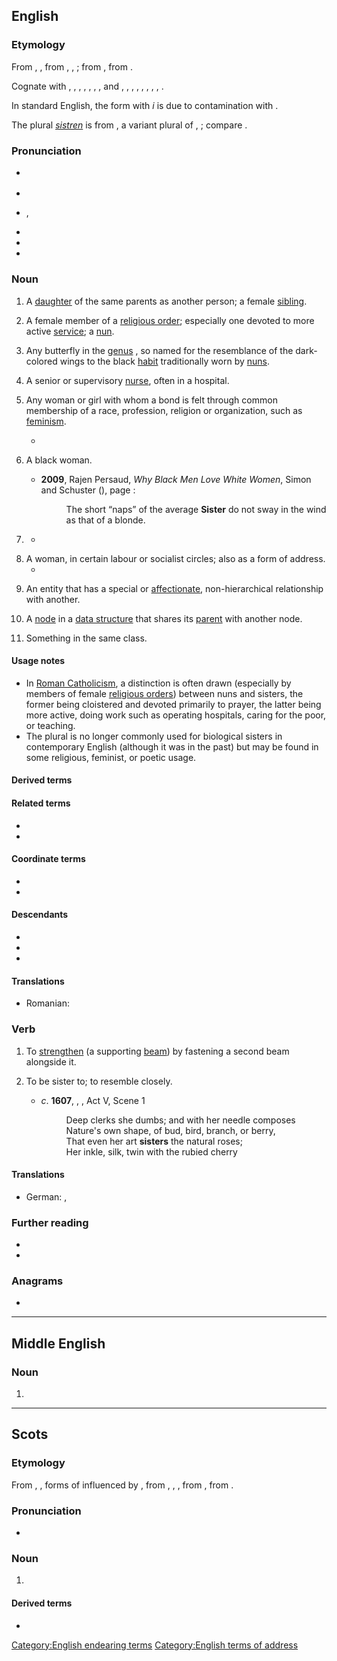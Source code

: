{{also|Sister}}
==English==

===Etymology===
From {{inh|en|enm|sister}}, {{m|enm|suster}}, from {{inh|en|ang|swustor}}, {{m|ang|sweoster}}, {{m|ang|sweostor||sister, nun}}; from {{inh|en|gem-pro|*swestēr||sister}}, from {{inh|en|ine-pro|*swésōr||sister}}. 

Cognate with {{cog|sco|sister}}, {{m|sco|syster||sister}}, {{cog|fy|sus}}, {{m|fy|suster||sister}}, {{cog|nl|zuster||sister}}, {{cog|de|Schwester||sister}}, {{cog|nb|søster||sister}}, {{cog|nn|-}} and {{cog|sv|syster||sister}}, {{cog|is|systir||sister}}, {{cog|got|𐍃𐍅𐌹𐍃𐍄𐌰𐍂||sister}}, {{cog|la|soror||sister}}, {{cog|ru|сестра́||sister}}, {{cog|lt|sesuo||sister}}, {{cog|sq|vajzë||girl, maiden}}, {{cog|sa|स्वसृ||sister|tr=svásṛ}}, {{cog|fa|خواهر||sister|tr=xâhar}}.

In standard English, the form with ''i'' is due to contamination with {{cog|non|systir||sister}}.

<!--Moved from [[sistren]].-->The plural ''[[sistren]]'' is from {{inh|en|enm|sistren}}, a variant plural of {{m|enm|sister}}, {{m|enm|suster|t=sister}}; compare {{m|en|brethren}}.

===Pronunciation===
* {{a|RP}} {{IPA|en|/ˈsɪs.tə/}}
* {{audio|en|En-uk-sister.ogg|Audio (UK)}}
* {{a|GA}} {{enPR|sĭs'tər}}, {{IPA|en|/ˈsɪs.tɚ/}}
* {{audio|en|en-us-sister.ogg|Audio (US)}}
* {{rhymes|en|ɪstə(r)}}
* {{hyphenation|en|sis|ter}}

===Noun===
{{en-noun|s|sistren|pl2qual=archaic in most senses}}

# A [[daughter]] of the same parents as another person; a female [[sibling]].
#: {{syn|en|sis|q1=slang}}
#: {{ant|en|brother}}
#: {{hyper|en|sibling}}
#: {{ux|en|My '''sister''' is always driving me crazy.}}
# A female member of a [[religious order]]; especially one devoted to more active [[service]]; {{lb|en|informally}} a [[nun]].
#: {{syn|en|nun|sistren}}
#: {{cot|en|brother|friar|frater}}
#: {{ux|en|Michelle left behind her bank job and became a '''sister''' at the local convent.}}
# Any butterfly in the [[genus]] {{taxlink|Adelpha|genus}}, so named for the resemblance of the dark-colored wings to the black [[habit]] traditionally worn by [[nun]]s.
# {{lb|en|British}} A senior or supervisory [[nurse]], often in a hospital.
#: {{syn|en|charge nurse}}
# Any woman or girl with whom a bond is felt through common membership of a race, profession, religion or organization, such as [[feminism]].
#: {{ux|en|Connie was very close to her friend Judy and considered her to be her '''sister'''.}}
#* {{quote-song|en|year=1985|artist={{w|Eurythmics}} and {{w|Aretha Franklin}}|album=Who’s Zoomin' Who?|title=Sisters Are Doin’ It for Themselves|passage='''Sisters''' are doing it for themselves / Standing on their own two feet}}
# {{lb|en|slang|sometimes|capitalized}} A black woman.
#* '''2009''', Rajen Persaud, ''Why Black Men Love White Women'', Simon and Schuster ({{ISBN|9781416595427}}), page {{gbooks|vxpSZbw6IwkC|171}}:
#*: The short “naps” of the average '''Sister''' do not sway in the wind as that of a blonde.
# {{lb|en|informal}} {{n-g|A form of address to a woman.}}
#: {{syn|en|darling|dear|love|lady|q4=US|miss|pet|q6=northern UK}}
#* {{quote-book|1=en|year=1932|year_published=1965|author=Delos W. Lovelace|authorlink=Delos W. Lovelace|title=[[w:King Kong (1933 film)|King Kong]]|page=13|passage="Listen, '''sister'''. I've got a job for you."}}
#: {{ux|en|What’s up, '''sister'''?}}
# A woman, in certain labour or socialist circles; also as a form of address.
#* {{ux|en|Thank you, '''sister'''. I would like to thank the '''sister''' who just spoke.}}
# {{lb|en|attributively}} An entity that has a special or [[affectionate]], non-hierarchical relationship with another.
#: {{syn|en|affiliate|affiliated}}
#: {{ux|en|'''sister''' publication}}
#: {{ux|en|'''sister''' city}}
#: {{ux|en|'''sister''' projects}}
# {{lb|en|comptheory}} A [[node]] in a [[data structure]] that shares its [[parent]] with another node.
# {{lb|en|usually|attributively}} Something in the same class.
#: {{ux|en|'''sister''' ships}}
#: {{ux|en|'''sister''' facility}}

====Usage notes====
* In [[Roman Catholicism]], a distinction is often drawn (especially by members of female [[religious order]]s) between nuns and sisters, the former being cloistered and devoted primarily to prayer, the latter being more active, doing work such as operating hospitals, caring for the poor, or teaching.
* The plural {{m|en|sistren}} is no longer commonly used for biological sisters in contemporary English (although it was in the past) but may be found in some religious, feminist, or poetic usage.

====Derived terms====
{{col3|en
|big sister
|half-sister
|kid sister
|little sister
|Seven Sisters
|sis
|sissy
|sister city
|sister from another mister
|sisterhood
|sister-in-law
|sisterly
|sister ship
|stepsister
|weak sister
}}

====Related terms====
* {{l|en|sororal}}
* {{l|en|sistren}}

====Coordinate terms====
* {{l|en|brother}}
* {{l|en|brethren}}

====Descendants====
* {{desc|bor=1|afb|سِسْتَر|tr=sistər|t=female nurse}}
* {{desc|bor=1|ja|シスター|tr=shisutā}}
* {{desc|bor=1|ko|시스터}}

====Translations====
{{trans-top|woman or girl having the same parents}}
{{multitrans|data=
* Abkhaz: {{tt|ab|аеҳәшьа|sc=Cyrl}}
* Adyghe: {{tt|ady|шыпхъу}}
* Afrikaans: {{tt+|af|suster}}
* Ainu: {{qualifier|elder}} {{tt|ain|サポ|tr=sapo}}
* Akkadian: {{tt|akk|𒊩𒌆|tr=aḫātu|sc=Xsux}}
* Albanian: {{tt+|sq|motër|f}}
* Amharic: {{tt+|am|እህት|sc=Ethi}}, {{tt|am|እኅት|sc=Ethi}}
* Arabic: {{tt+|ar|أُخْت|f}}, {{tt|ar|شَقِيقَة|f}}
*: Egyptian Arabic: {{tt|arz|أخت|f|tr=ʾoḵt|sc=Arab}}
*: Gulf Arabic: {{tt|afb|اِخْت|f|tr=iḵt}}
*: Hijazi Arabic: {{tt|acw|أخت|f|tr=ʾuḵt|sc=Arab}}
* Aramaic:
*: Classical Syriac: {{tt|syc|ܚܬܐ|f|tr=ḥāṯā}}
* Archi: {{tt|aqc|дошдур|tr=došdur|sc=Cyrl}}
* Armenian: {{tt+|hy|քույր}}
*: Old Armenian: {{tt|xcl|քոյր}}
* Aromanian: {{tt|rup|sorã}}
* Ashkun: {{tt|ask|sos}}
* Assamese: {{tt|as|বা}} {{q|elder}}, {{tt|as|বাই}} {{q|elder}}, {{tt|as|বাইদেউ}} {{q|elder, polite}}, {{tt|as|ভনী}} {{q|younger}}, {{tt|as|ভণ্টী}} {{q|younger, polite}}, {{tt|as|বাই-ভনী}}
* Asturian: {{tt+|ast|hermana|f}}
* Avestan: {{tt|ae|𐬓𐬀𐬢𐬵𐬀𐬭}}
* Aymara: {{tt+|ay|kullaka}}
* Azerbaijani: {{tt+|az|bacı}}
* Baluchi: {{tt|bal|گہار|tr=guhár}}, {{tt|bal|گوہار|tr=gohár}}, {{tt|bal|وارک|tr=wárk}}
* Bashkir: {{tt|ba|апай|sc=Cyrl}}, {{tt|ba|һеңле|sc=Cyrl}}, {{tt|ba|ҡәрендәш|sc=Cyrl}}
* Basque: {{tt+|eu|arreba}} {{qualifier|of a male}}, {{tt+|eu|ahizpa}} {{qualifier|of a female}}
* Belarusian: {{tt|be|сястра́|f}}
* Bengali: {{tt|bn|বোন|sc=Beng}}, {{tt|bn|ভগিনী|sc=Beng}}
* Breton: {{tt+|br|c'hoar|f}}
* Bulgarian: {{tt+|bg|сестра́|f}}
* Burmese: {{tt+|my|အမ|sc=Mymr}} {{gloss|elder}}; {{tt+|my|ညီမ|sc=Mymr}} {{gloss|younger}}
* Buryat: {{tt|bua|эгэшэ}}, {{tt|bua|дүү басаган}}
* Catalan: {{tt+|ca|germana|f}}
* Chechen: {{tt|ce|йиша}}
* Cherokee: {{q|opposite sex of speaker}} {{t|chr|ᎤᏙ}}, {{q|same sex of speaker}} {{tt|chr|ᎤᎸᎢ|sc=Cher}}
* Chichewa: {{t-needed|ny}}
* Chinese:
*: Cantonese: {{tt|yue|姐姐|tr=ze2-4 ze2-1}} {{qualifier|elder}}, {{tt|yue|家姐|tr=gaa1 ze2-1}} {{qualifier|elder}}, {{tt|yue|妹妹|tr=mui6-4 mui6-2}} {{qualifier|younger}}, {{tt|yue|姊妹|tr=zi2 mui6}} {{qualifier|sisters}}
*: Mandarin: {{tt+|cmn|姐姐|tr=jiějie}} {{qualifier|elder}}, {{tt+|cmn|妹妹|tr=mèimei}} {{qualifier|younger}}, {{tt+|cmn|姐妹|tr=jiěmèi}} {{qualifier|female siblings}}, {{tt+|cmn|嬃}}, {{tt+|cmn|媭|tr=xū}} {{qualifier|elder, used in ancient [[w:Chu (state)|Chu]]}}, {{tt+|cmn|姊妹|tr=zǐmèi}} {{qualifier|sisters}}
*: Min Nan: {{qualifier|elder}} {{tt|nan|大姊|tr=tōa-chí}}, {{qualifier|younger sister}} {{tt+|nan|小妹|tr=sió-mōe}}, {{qualifier|sisters}} {{tt+|nan|姊妹|tr=chí-mōe}}, {{tt+|nan|阿姊|tr=a-chí}} {{qualifier|elder}}
*: Teochew: {{tt+|nan|姊妹|tr=zê2 muê7}}
* Chinook Jargon: {{tt|chn|ats}}, {{tt|chn|kahpo}}
* Chukchi: {{tt|ckt|чакыгэт|tr=čakygėt}}
* Chuvash: {{tt|cv|йӑмӑк|sc=Cyrl}} {{qualifier|elder}}, {{tt|cv|аппа|sc=Cyrl}} {{qualifier|younger}}
* Comanche: {{tt|com|patsi}}, {{tt|com|nami}}
* Coptic: {{tt|cop|ⲥⲱⲛⲉ}}
* Cornish: {{tt|kw|hwoer}}
* Crimean Tatar: {{tt|crh|apte}}, {{tt|crh|tata}}, {{tt|crh|abla}}
* Czech: {{tt+|cs|sestra|f}}
* Dalmatian: {{tt|dlm|saur|f}}, {{tt|dlm|seraur|f}}
* Danish: {{tt+|da|søster|c}}
* Dhivehi: {{tt|dv|ދައްތަ|sc=Thaa}}, {{tt|dv|ކޮއްކޮ|sc=Thaa}}
* Dutch: {{tt+|nl|zus|f}}, {{tt+|nl|zuster|f}}
* Eastern Cham: {{t-needed|cjm}}
* Eastern Mari: {{tt|chm|ака}}, {{tt|chm|шӱжар}}
* Egyptian: {{t-egy|snt|f|h=sn-n:t-B1}}
* Elfdalian: {{tt|ovd|syster|f}}
* Erzya: {{tt|myv|патя}}, {{tt|myv|сазор}}
* Esperanto: {{tt+|eo|fratino}}
* Estonian: {{tt+|et|õde}}, {{tt+|et|sõsar}}
* Evenki: {{tt|evn|экин}}
* Ewe: {{tt|ee|nɔvinyɔnu}}, {{tt|ee|daa}} {{qualifier|elder}}, {{tt|ee|tsɛ}} {{qualifier|younger}}
* Faroese: {{tt+|fo|systir|f}}
* Finnish: {{tt+|fi|sisko}}, {{tt+|fi|sisar}}
* French: {{tt+|fr|sœur|f}}
* Friulian: {{tt|fur|sûr|f}}
* Galician: {{tt|gl|irmá|f}}
* Georgian: {{tt+|ka|და}}
* German: {{tt+|de|Schwester|f}}
*: Alemannic German: {{tt|gsw|Schwöschter|f}}
* Gothic: {{tt|got|𐍃𐍅𐌹𐍃𐍄𐌰𐍂|f}}
* Greek: {{tt+|el|αδελφή|f}}, {{tt+|el|αδερφή|f}}
*: Ancient: {{tt|grc|ἀδελφή|f}}, {{q|Poetic}} {{tt|grc|κάσις|f}}
* Greenlandic: {{tt|kl|nuka}}, {{tt|kl|angaju}}, {{tt|kl|aleqa}}, {{tt|kl|naja}}
* Guaraní: {{tt|gn|eindy}} {{qualifier|of a male}}; {{tt|gn|ykéra}}, {{tt|gn|yke}} {{qualifier|elder sister of a female}}; {{tt|gn|kypy'y}} {{qualifier|younger sister of a female}}
* Gujarati: {{tt|gu|બેન}}
* Hausa: {{tt|ha|ya}}
* Hawaiian: {{tt|haw|kaikuaʻana}} {{qualifier|older sibling of same sex}}, {{tt|haw|kaikaina}} {{qualifier|younger sibling of same sex}}, {{tt|haw|kaikuahine}} {{qualifier|sister of a male}}
* Hebrew: {{tt+|he|אָחוֹת|f|tr=akhót}}
* Hindi: {{tt+|hi|बहन|f}}, {{tt+|hi|बहिन|f}}
* Hungarian: {{tt+|hu|nővér}} {{qualifier|elder}}, {{tt+|hu|húg}} {{qualifier|younger}}
* Icelandic: {{tt+|is|systir|m}}
* Ido: {{tt+|io|fratino}}
* Indonesian: {{tt+|id|saudari|f}}, {{tt|id|kakak perempuan|f}} {{qualifier|elder}}, {{tt|id|adik perempuan|f}} {{qualifier|younger}}
*: Javanese: {{tt|jv|mbak|f}} {{qualifier|elder}}, {{tt|jv|nduk|f}} {{qualifier|younger}}
*: Sundanese: {{tt|su|tétéh}} {{qualifier|elder}}, {{tt|su|raka|f}} {{qualifier|elder}}, {{tt|su|rayi}} {{qualifier|younger}}, {{tt|su|dédé|f}} {{qualifier|younger}}
* Ingrian: {{tt|izh|siar}}
* Ingush: {{tt|inh|йиша}}
* Interlingua: {{tt+|ia|soror}}
* Inupiaq: {{tt|ik|aakauraġa}}
* Iranun: {{t-needed|ill}}
* Irish: {{tt|ga|deirfiúr|f}}
*: Old Irish: {{tt|sga|siur|f}}
* Italian: {{tt+|it|sorella|f}}
* Japanese: {{tt+|ja|姉妹|tr=しまい, shimai}} {{qualifier|female siblings}}; {{tt+|ja|あね|alt=姉|tr=あね, ane}}, {{tt+|ja|お姉さん|tr=おねえさん, onēsan}} {{qualifier|elder}}; {{tt+|ja|いもうと|tr=いもうと, imōto|alt=妹}} {{qualifier|younger}}, {{tt|ja|シスター|tr=shisutā}} {{qualifier|colloquial, ironic or humorous}}
* Judeo-Arabic: {{tt|jrb|אכׄת|f|tr=ʾuxt|alt=אכׄת}}
* Kabuverdianu: {{t|kea|armun}}, {{t|kea|irmon}}
* Kalmyk: {{tt|xal|эгч}}
* Kamkata-viri: {{tt|bsh|sus}}
* Kannada: {{tt+|kn|ಅಕ್ಕ|sc=Knda}} {{qualifier|elder sister}}, {{tt+|kn|ತಂಗಿ|sc=Knda}} {{qualifier|younger sister}}
* Karachay-Balkar: {{tt|krc|эгеч}}
* Karelian: {{tt|krl|sizär}}, {{tt|krl|čikko}}
* Kashubian: {{tt|csb|sostra|f}}
* Kazakh: {{qualifier|elder}} {{tt+|kk|апа|sc=Cyrl}}, {{tt|kk|әпеке}}, {{qualifier|colloquial}} {{tt|kk|әпке}}, {{qualifier|younger}} {{tt|kk|сіңлі|sc=Cyrl}}, {{tt|kk|қарындас}}
* Khmer: {{qualifier|elder}} {{tt|km|បងស្រី}}, {{qualifier|younger}} {{tt|km|ប្អូនស្រី}}, {{tt+|km|ភគិនី}}
* Kikai: {{tt|kzg|しだ|tr=shida}} {{qualifier|older}}
* Komi-Permyak: {{tt|koi|чой}}
* Korean: {{tt+|ko|자매}}, {{qualifier|elder, of a male}} {{tt+|ko|누나}}, {{qualifier|elder, of a female}} {{tt+|ko|언니}}, {{qualifier|younger}} {{tt+|ko|여동생}}, {{qualifier|younger sibling, both genders}} {{tt+|ko|동생}}, {{tt|ko|시스터}} {{qualifier|colloquial, ironic or humorous}}, {{tt+|ko|누이}}
* Kumyk: {{tt|kum|къызкъардаш}}, {{tt|kum|иза}} {{qualifier|dialectal}}
* Kunigami: {{tt|xug|しじゃー|tr=shijā}} {{qualifier|older}}
* Kurdish:
*: Central Kurdish: {{tt+|ckb|خوشک}}
*: Laki: {{tt+|lki|خوە}}
*: Northern Kurdish: {{tt+|kmr|xuşk|f}}, {{tt+|kmr|xwişk|f}}, {{tt+|kmr|xweh|f}}
*: Southern Kurdish: {{tt|sdh|خوەیشک}}
* Kyrgyz: {{qualifier|elder}} {{tt+|ky|эже|sc=Cyrl}}, {{qualifier|younger}} {{tt+|ky|карындаш|sc=Cyrl}}
* Lao: {{qualifier|elder}} {{tt|lo|ເອື້ອຍ}}, {{qualifier|younger}} {{tt|lo|ນ້ອງສາວ}}
* Latgalian: {{tt|ltg|muosa}}
* Latin: {{tt+|la|soror|f}}
* Latvian: {{tt+|lv|māsa|f}}
* Laz: {{tt|lzz|და}}
* Lithuanian: {{tt+|lt|sesuo}}
* Livonian: {{t|liv|sõzār }}
* Low German: {{tt+|nds|Süster|f}}, {{tt+|nds|Swester|f}}
* Luxembourgish: {{tt+|lb|Schwëster|f}}
* Macedonian: {{tt+|mk|се́стра|f}}
* Maguindanao: {{t-needed|mdh}}
* Malagasy: {{tt+|mg|anabavy}}
* Malay: {{qualifier|older}} {{tt+|ms|kakak}}, {{qualifier|younger}} {{tt|ms|adik perempuan}}
* Malayalam: {{tt+|ml|സഹോദരി|sc=Mlym}}, {{qualifier|elder}} {{tt+|ml|ചേച്ചി|sc=Mlym}}
{{trans-mid}}
* Maltese: {{tt+|mt|oħt|f}}
* Manchu: {{tt|mnc|ᡝᠶᡠᠨ}} {{q|elder}}, {{tt|mnc|ᠨᠣᠨ}} {{q|younger}}
* Maore Comorian: {{tt|swb|mwananya|c1|c2}}, {{tt|swb|mwananya mutru-mama|c1|c2}}
* Maori: {{tt|mi|tuahine}} {{qualifier|of a male}}, {{tt|mi|tuakana}} {{qualifier|elder, of a female}}, {{tt|mi|teina}} {{qualifier|younger, of a female}}
* Maranao: {{t-needed|mrw}}
* Marathi: {{tt+|mr|बहीण|f|sc=Deva}} {{q|any age}}
* Middle English: {{tt|enm|suster}}
* Minangkabau: {{qualifier|elder}} {{tt|min|uni}}, {{tt+|min|akak}}, {{tt+|min|kakak}}, {{qualifier|younger}} {{tt|min|adiak padusi}}
* Mingrelian: {{tt|xmf|და}}
* Mirandese: {{tt|mwl|armana}}
* Miyako: {{qualifier|older}} {{tt|mvi|すざ|tr=suza}}
* Moksha: {{tt|mdf|сазор}}, {{tt|mdf|ака}}
* Mon: {{t-needed|mnw}}
* Mongolian: {{qualifier|elder}} {{tt+|mn|эгч|sc=Cyrl}}, {{tt|mn|охин дүү}} {{qualifier|younger}}
* Mwali Comorian: {{tt|wlc|mwananya|c1|c2}}
* Mòcheno: {{tt|mhn|schbester|f}}
* Nahuatl: {{tt|nah|cihuācnīuhtli}}, {{tt|nah|siuakniutli}}
* Nama: {{tt|naq|ǃgasas}}
* Navajo: {{tt|nv|adeezhí}}, {{tt|nv|hádí}}
* Neapolitan: {{tt|nap|sora|f}}
* Nepali: {{tt+|ne|दिदी|f|sc=Deva}}, {{tt+|ne|बहिनी|f|sc=Deva}}
* Ngazidja Comorian: {{tt|zdj|mwananya|c1|c2}}
* Nivkh: {{tt|niv|нанак|sc=Cyrl}}, {{tt|niv|нанака|sc=Cyrl}}
* Norman: {{tt|nrf|soeu|f}}
* North Frisian: {{qualifier|Mooring}} {{tt|frr|söster|f}}; {{qualifier|Föhr-Amrum}} {{tt|frr|saster|f}}
* Northern Amami-Oshima: {{tt|ryn|せざ|tr=seza}} {{qualifier|older}}
* Northern Sami: {{tt|se|oabbá}}
* Norwegian: {{tt+|no|søster|c}}, {{tt|no|storesøster}} {{qualifier|elder}}, {{tt|no|lillesøster}} {{qualifier|younger}}
* Occitan: {{tt+|oc|sòrre|f}}
* Ojibwe: {{tt|oj|nishiime}} {{qualifier|my younger sister}}, {{tt|oj|nimisenh}} {{qualifier|my older sister}}
* Old Church Slavonic:
*: Cyrillic: {{tt|cu|сестра|f}}
*: Glagolitic: {{tt|cu|ⱄⰵⱄⱅⱃⰰ|f}}
* Old Danish: {{tt|gmq-oda|systær}}
* Old East Slavic: {{tt|orv|сестра|f}}
* Old English: {{tt|ang|sweoster|f}}, {{tt|ang|sweostor|f}}
* Old Frisian: {{tt|ofs|swester|f}}
* Old Prussian: {{tt|prg|swestro|f}}
* Okinawan: {{tt|ryu|しーじゃ|tr=shīja}} {{qualifier|older}}, {{tt|ryu|をぅない|tr=wunai}} {{qualifier|of a male}}
* Oki-No-Erabu: {{tt|okn|しだ|tr=shida}} {{qualifier|older}}
* Oriya: {{tt+|or|ଭଉଣୀ}}
* Oromo: {{t|om|obboleettii}}
* Ossetian:
*: Digor: {{tt|os|хуӕрӕ|sc=Cyrl}}
*: Iron: {{tt|os|хо|sc=Cyrl}}
* Pali: {{tt|pi|bhaginī|f}}
* Pashto: {{tt+|ps|خور|f|tr=xor}}
* Pennsylvania German: {{t|pdc|Schweschder|f}}
* Persian: {{tt+|fa|خواهر|tr=xâhar}}, {{tt+|fa|همشیره|tr=hamšire}}, {{tt+|fa|اخت|tr=oxt}}
* Phoenician: {{tt|phn|𐤀𐤇𐤕}}
* Plautdietsch: {{tt|pdt|Sesta|f}}
* Polabian: {{tt|pox|sestră|f}}
* Polish: {{tt+|pl|siostra|f}}
* Portuguese: {{tt+|pt|irmã|f}}
* Prasuni: {{tt|prn|sūsu}}
* Proto-Norse: {{tt|gmq-pro|ᛊᚹᛖᛊᛏᚨᚱ|f}}
* Punjabi: {{tt|pa|ਭੈਣ|sc=Guru}}
* Quechua: {{tt|qu|ñaña}}, {{tt|qu|pani}}
* Rajasthani: {{t-needed|raj}}
* Rohingya: {{t-needed|rhg}}
* Romani: {{tt|rom|phen|f}}
* Romanian: {{tt+|ro|soră|f}}, {{tt+|ro|surori|f-p}}
* Romansch: {{tt|rm|sora|f}}, {{tt|rm|sour}}
* Russian: {{tt+|ru|сестра́|f}}, {{tt+|ru|сестри́ца|f}} {{qualifier|colloquial}}, {{tt+|ru|сестри́чка|f}} {{qualifier|colloquial, little sis}}
* Rusyn: {{tt|rue|сестра́|f}}
* Sanskrit: {{tt+|sa|स्वसृ|tr=svásṛ|f}}, {{tt+|sa|भगिनी|f}}
* Sardinian: {{tt|sc|sorre}}, {{tt|sc|sorri}}
* Scots: {{tt|sco|sister}}
* Scottish Gaelic: {{tt+|gd|piuthar|f}}
* Serbo-Croatian:
*: Cyrillic: {{tt|sh|сестра|f|sc=Cyrl}}
*: Roman: {{tt+|sh|sestra|f}}
* Sicilian: {{tt+|scn|soru|f}}
* Sikkimese: {{t-needed|sip}}
* Silesian: {{tt|szl|šwestera|f}}
* Sindhi: {{tt+|sd|ڀيڻ|tr=bhēṇa|alt=ڀيڻَ|sc=sd-Arab}}, {{tt|sd|ديدي|tr=dīdī|alt=ديِديِ|sc=sd-Arab}}
* Sinhalese: {{qualifier|elder}} {{tt|si|අක්‍කා}}, {{qualifier|younger}} {{tt|si|නංගි}}
* Slovak: {{tt+|sk|sestra|f}}
* Slovene: {{tt+|sl|sestra|f}}
* Somali: {{tt|so|walaal}}, {{tt|so|huunno}}
* Sorbian:
*: Lower Sorbian: {{tt|dsb|sotša|f}}
*: Upper Sorbian: {{tt|hsb|sotra|f}}
* Southern Amami-Oshima: {{tt|ams|すぃだ|tr=sïda}} {{qualifier|older}}
* Spanish: {{tt+|es|hermana|f}}
* Swahili: {{tt+|sw|dada}}, {{tt|sw|umbu|c5|c6}}
* Swedish: {{tt+|sv|syster|c}}
* Sylheti: {{t-needed|syl}}
* Tajik: {{tt+|tg|хоҳар|sc=Cyrl}}, {{tt|tg|ҳамшира}}, {{tt|tg|ухт}}
* Tamil: {{tt+|ta|அக்கா}} {{qualifier|elder}}, {{tt+|ta|தங்கை}} (younger), {{tt+|ta|சகோதரி}}
* Taos: {{tt|twf|p’àyu’úna}} {{qualifier|younger}}, {{tt|twf|tùtúna}} {{qualifier|elder}}
* Tatar: {{qualifier|elder}} {{tt+|tt|апа|sc=Cyrl}}, {{qualifier|younger}} {{tt+|tt|сеңел|sc=Cyrl}}, {{tt|tt|кыз кардәш|sc=Cyrl}}
* Tausug: {{t-needed|tsg}}
* Telugu: {{tt+|te|సోదరి}}, {{tt+|te|అక్క}}, {{tt+|te|అక్కయ్య}} {{qualifier|elder}}, {{tt+|te|చెల్లి}}, {{tt+|te|చెల్లెలు}} {{qualifier|younger}}
* Thai: {{qualifier|elder}} {{tt|th|พี่สาว}}, {{qualifier|younger}} {{tt+|th|น้องสาว}}
* Tibetan: {{tt|bo|ཨ་ཅག}}, {{tt|bo|ནུ་མོ}}
* Tigrinya: {{tt|ti|ሓብቲ}}
* Tocharian A: {{tt|xto|ṣar}}
* Tocharian B: {{tt|txb|ṣer}}
* Toku-No-Shima: {{tt|tkn|すぃーだ|tr=sï̄da}} {{qualifier|older}}
* Tupinambá: {{tt|tpn|endyra}} {{qualifier|of a male}}; {{tt|tpn|ykera}} {{qualifier|older sister of a female}}; {{tt|tpn|pyky'yra}} {{qualifier|younger sister of a female}}
* Turkish: {{tt+|tr|abla}} {{qualifier|elder}}, {{tt+|tr|kız kardeş}}, {{tt+|tr|bacı}}, {{tt+|tr|aba}} {{qualifier|colloquial, or humorous}}, {{tt+|tr|hemşire}} {{qualifier|archaic}}, {{tt|tr|simil}}
* Turkmen: {{tt|tk|uýa}}, {{tt|tk|ejeke}}
* Turoyo: {{tt|tru|ܚܬܐ|tr=ḥoṯo}}
* Tuvan: {{tt|tyv|угба}}, {{tt|tyv|дуңма}}
* Udmurt: {{tt|udm|апа}}, {{tt|udm|апай}}, {{tt|udm|сузэр}}
* Ugaritic: {{tt|uga|𐎀𐎃𐎚|tr=ảḫt|sc=Ugar}}
* Ukrainian: {{tt+|uk|сестра́|f}}
* Urdu: {{tt|ur|بہن|f|tr=bahan, bahin}}
* Uyghur: {{qualifier|younger}} {{tt+|ug|سىڭىل|sc=ug-Arab}}, {{tt+|ug|ئاچا}}, {{tt|ug|ھەدە}}
* Uzbek: {{tt+|uz|opa}}, {{tt+|uz|singil}}
* Venetian: {{tt|vec|soreła|f}}, {{tt|vec|sorela}}
* Vietnamese: {{tt+|vi|chị}} or {{tt+|vi|chị gái}} {{qualifier|elder}}, {{tt+|vi|em gái}} {{qualifier|younger}}, {{tt+|vi|em}} {{qualifier|younger sibling - brother or sister}}<!-- couldn't find confirmation for this, must be South Vietnam {{tt+|vi|chế}} -->
* Vilamovian: {{tt|wym|syster}}
* Volapük: {{tt+|vo|sör}}, {{qualifier|♂♀}} {{tt+|vo|gem}}, {{qualifier|♀}} {{tt+|vo|jigem}}, {{tt|vo|jiblod}}
* Votic: {{tt|vot|sõzar}}
* Võro: {{tt|vro|sõssar'}}
* Waigali: {{tt|wbk|sos}}
* Walloon: {{tt+|wa|sour|f}}
* Welsh: {{tt+|cy|chwaer|f}}, {{tt+|cy|chwiorydd|f-p}}
* West Frisian: {{tt|fy|sus}}
* Western Cham: {{t-needed|cja}}
* Wolof: {{tt|wo|mag ju jigéen}}, {{tt|wo|rakk ju jigéen}}
* Xhosa: {{tt|xh|idade}}, {{tt|xh|usisi}}
* Yaeyama: {{tt|rys|しじゃ|tr=shija}} {{qualifier|older}}
* Yagara: {{tt|yxg|dad jeen}}
* Yagnobi: {{tt|yai|хор}}
* Yakan: {{t-needed|yka}}
* Yakut: {{tt|sah|аҕас|sc=Cyrl}}, {{tt|sah|балыс|sc=Cyrl}}
* Yiddish: {{tt|yi|שוועסטער|f}}
* Yonaguni: {{tt|yoi|すだ|tr=suda}} {{qualifier|older}}
* Yoron: {{tt|yox|しだび|tr=shidabi}} {{qualifier|older}}
* Yoruba: {{tt|yo|é̩gbo̩n obìnrin}}, {{tt|yo|àbúrò obìnrin}}
* Yámana: {{tt|yag|way-kipa}}
* Zazaki: {{tt+|zza|way}}, {{tt|zza|wayık}}
* Zhuang: {{tt|za|beix}}, {{tt|za|beixmbwk}}, {{tt|za|beixsau}} {{qualifier|older}}, {{tt|za|nuengx}}, {{tt|za|dahnuengx}} {{qualifier|younger}}
* Zulu: {{tt+|zu|udade}}, {{tt+|zu|usisi}}
{{trans-bottom}}

{{trans-top|a nun; a female member of a religious community}}
* Afrikaans: {{tt+|af|suster}}
* Armenian: {{tt+|hy|քույր}}
* Belarusian: {{tt|be|сястра́|f}}
* Breton: {{tt+|br|c'hoar|f}}, {{tt|br|seurez|f}}
* Bulgarian: {{tt+|bg|сестра́|f}}
* Catalan: {{tt+|ca|germana|f}}, {{tt+|ca|sor|f}} {{qualifier|title}}
* Czech: {{tt+|cs|sestra|f}}
* Danish: {{tt+|da|nonne|c}}, {{tt+|da|søster}}
* Dutch: {{tt+|nl|zus|f}}, {{tt+|nl|zuster|f}}, {{tt|nl|kloosterzuster}}, {{tt+|nl|non}}
* Esperanto: {{tt+|eo|fratino}}, {{tt|eo|fratulino}}
* Estonian: {{tt+|et|õde}}
* Faroese: {{tt|fo|nunna|f}}, {{tt+|fo|systir|f}}
* Finnish: {{tt+|fi|sisar}}
* French: {{tt+|fr|sœur|f}}, {{tt+|fr|nonne|f}}, {{tt+|fr|religieuse|f}}, {{tt+|fr|bonne sœur|f}}
* Galician: {{tt|gl|irmá|f}}, {{tt|gl|sor|f}} {{qualifier|title}}
* German: {{tt+|de|Schwester|f}}, {{tt+|de|Nonne|f}}
* Greek: {{tt+|el|αδελφή|f}}
* Hebrew: {{tt+|he|אָחוֹת|tr=akhót|f}}
* Hungarian: {{tt+|hu|apáca}}, {{tt+|hu|nővér}}
* Indonesian: {{tt+|id|suster|f}}, {{tt+|id|biarawati}}
* Irish: {{tt|ga|siúr|f}}
* Italian: {{tt+|it|sorella|f}}, {{tt+|it|suora|f}}
* Japanese: {{tt|ja|修道女|tr=しゅうどうじょ, shūdōjo}}, {{tt|ja|シスター|tr=shisutā}}
{{trans-mid}}
* Korean: {{tt+|ko|수녀}}
* Latvian: {{tt+|lv|māsa|f}}
* Maltese: {{tt+|mt|soru|f}}
* Middle English: {{tt|enm|suster}}
* Persian: {{tt+|fa|خواهر|tr=xâhar}}
* Polish: {{tt+|pl|siostra|f}}
* Portuguese: {{tt+|pt|irmã|f}}, {{tt+|pt|soror|f}} {{qualifier|title}}
* Romanian: {{tt+|ro|călugăriță|f}}
* Russian: {{tt+|ru|сестра́|f}}
* Serbo-Croatian:
*: Cyrillic: {{tt|sh|сестра|f}}
*: Roman: {{tt+|sh|sestra|f}}
* Slovak: {{tt+|sk|sestra|f}}
* Slovene: {{tt+|sl|sestra|f}}
* Spanish: {{tt+|es|hermana|f}}, {{tt+|es|sor|f}} {{qualifier|title}}
* Swedish: {{tt+|sv|syster|c}}
* Telugu: {{tt+|te|సహోదరి}}
* Turkish: {{tt+|tr|rahibe}}
* Ukrainian: {{tt+|uk|сестра́|f}}
* Volapük: {{qualifier|♂♀}} {{tt+|vo|kleudan}}, {{qualifier|♂}} {{tt+|vo|hikleudan}}, {{qualifier|♀}} {{tt+|vo|jikleudan}}, {{qualifier|♂♀}} {{tt+|vo|rodan}}, {{qualifier|♂}} {{tt+|vo|hirodan}}, {{qualifier|♀}} {{tt+|vo|jirodan}}, {{qualifier|teaching ♂♀}} {{tt|vo|tidakleudan}}, {{qualifier|teaching ♂}} {{tt|vo|tidahikleudan}} {{qualifier|teaching ♀}} {{tt|vo|tidajikleudan}}
* Zazaki: {{tt|zza|rahiba}}
{{trans-bottom}}

{{trans-top|senior nurse}}
* Afrikaans: {{tt+|af|suster}}
* Armenian: {{tt+|hy|բուժքույր}}
* Breton: {{tt+|br|klañvdiourez|f}}
* Bulgarian: {{tt|bg|медицинска сестра|f}}
* Catalan: {{tt+|ca|infermera|f}}
* Czech: {{tt+|cs|sestra|f}}
* Danish: {{tt|da|afdelingssygeplejerske|c}}
* Dutch: {{tt+|nl|zuster|f}}, {{tt+|nl|verpleegster}}
* Esperanto: {{tt|eo|flegistino}}
* Finnish: {{tt+|fi|sairaanhoitajatar}}
* French: {{tt+|fr|infirmière|f}}
* German: {{tt+|de|Schwester|f}}, {{tt+|de|Krankenschwester|f}}
* Greek: {{tt+|el|αδελφή|f}}
{{trans-mid}}
* Hebrew: {{tt+|he|אָחוֹת|tr=akhót|f}}
* Hungarian: {{tt+|hu|ápolónő}}, {{tt+|hu|nővér}}
* Interlingua: {{tt+|ia|infirmera}}
* Latvian: {{tt+|lv|māsa|f}}, {{tt|lv|māsiņa|f}}, {{tt|lv|medmāsa}}
* Polish: {{tt+|pl|siostra|f}}
* Portuguese: {{tt+|pt|enfermeira|f}}
* Russian: {{tt+|ru|медсестра́|f}}, {{tt+|ru|сестра́|f}}
* Slovak: {{tt+|sk|sestra|f}}, {{tt|sk|sestrička}} (''lit. little sister'')
* Slovene: (medicinska) {{tt+|sl|sestra|f}}
* Swedish: {{tt+|sv|sjuksköterska|c}}, {{tt+|sv|sjuksyster|c}}, {{tt+|sv|syster|c}}
* Turkish: {{tt+|tr|hemşire}}
* Zazaki: {{tt|zza|hemsira}}
{{trans-bottom}}

{{trans-top|any woman or girl with whom a bond is felt}}
* Afrikaans: {{tt+|af|suster}}
* Arabic: {{tt+|ar|أخت|f|tr=ʾuḵt}}
* Armenian: {{tt+|hy|քույր}}
* Catalan: {{tt+|ca|germana|f}}
* Danish: {{tt+|da|søster|c}}
* Finnish: {{tt+|fi|sisar}}
* French: {{tt+|fr|sœur|f}}
* German: {{tt+|de|Schwester|f}}
* Greek: {{tt+|el|αδελφή|f}}
{{trans-mid}}
* Hebrew: {{tt+|he|אָחוֹת|tr=akhót|f}}
* Kurdish:
*: Central Kurdish: {{tt+|ckb|خوشک}}
* Middle English: {{tt|enm|suster}}
* Russian: {{tt+|ru|сестра́|f}}
* Spanish: {{tt+|es|hermana|f}}
* Swedish: {{tt+|sv|medsyster}}
* Turkish: {{tt+|tr|bacı}}, {{tt+|tr|abla}} {{qualifier|rude due to the implication of the woman being the older party}}
* Zazaki: {{tt+|zza|way}}, {{tt|zza|vay}}, {{tt+|zza|va}}
{{trans-bottom}}

{{trans-top|black woman}}
* Bulgarian: {{tt|bg|[[чернокож]]а [[жена]]|f}}
* Catalan: {{tt+|ca|germana|f}}
* Hebrew: {{tt+|he|אָחוֹת|tr=akhót|f}}
{{trans-mid}}
* Turkish: {{tt|tr|arapbacı}} {{qualifier|offensive}}
* Zazaki: {{tt|zza|ciniya siya}}
{{trans-bottom}}

{{trans-top|form of address to a woman}}
* German: {{tt+|de|Schwester|f}}
* Kurdish:
*: Central Kurdish: {{tt|ckb|خوشکە}}
{{trans-mid}}
* Turkish: {{tt+|tr|bacı}}, {{tt+|tr|abla}} {{qualifier|rude due to the implication of the woman being the older party}}
{{trans-bottom}}

{{trans-top|attributively: of an entity that has a special relationship with another}}
* German: {{tt|de|[[Schwester]]-}}, {{tt|de|[[Partner]]-}}
* Greek: {{tt+|el|αδελφή|f}}
* Japanese: {{tt+|ja|姉妹|alt=姉妹〜|tr=shimai-}}
* Polish: {{tt|pl|siostrzany}}
{{trans-mid}}
* Spanish: {{tt+|es|hermano|m}}, {{tt+|es|hermana|f}}
* Turkish: {{tt+|tr|kardeş}}
* Zazaki: {{tt|zza|wayek}}
}}<!-- close {{multitrans}} -->
{{trans-bottom}}

{{checktrans-top}}
* Romanian: {{t+check|ro|soră|f}}
{{trans-mid}}
{{trans-bottom}}

===Verb===
{{en-verb}}

# {{lb|en|transitive|construction}} To [[strengthen]] (a supporting [[beam]]) by fastening a second beam alongside it.
#: {{ux|en|I’m trying to correct my sagging floor by '''sistering''' the joists.}}
# {{lb|en|obsolete|transitive}} To be sister to; to resemble closely.
#* ''c''. '''1607''', {{w|William Shakespeare}}, ''{{w|Pericles, Prince of Tyre}}'', Act V, Scene 1
#*: Deep clerks she dumbs; and with her needle composes
#*: Nature's own shape, of bud, bird, branch, or berry,
#*: That even her art '''sisters''' the natural roses;
#*: Her inkle, silk, twin with the rubied cherry

====Translations====
{{trans-top|strengthen by fastening a second beam alongside}}
* German: {{t|de|aufdoppeln}}, {{t+|de|verstärken}}
{{trans-mid}}
{{trans-bottom}}

{{trans-top|to resemble closely}}
{{trans-mid}}
{{trans-bottom}}

===Further reading===
* {{projectlink|wikipedia|Sister (disambiguation)}}
* {{Wikisource1911Enc Citation|sister}}

{{C|en|Female family members|Nymphalid butterflies}}

===Anagrams===
* {{anagrams|en|a=eirsst|Istres|Reists|reists|resist|resits|restis|risest}}

[[Category:English endearing terms]]
[[Category:English terms of address]]
{{cln|en|nouns with irregular plurals}}

----

==Middle English==

===Noun===
{{head|enm|noun}}

# {{alt form|enm|suster}}

----

==Scots==

===Etymology===
From {{inh|sco|enm|sister}}, {{m|enm|syster}}, forms of {{m|enm|suster}} influenced by {{cog|non|systir}}, from {{inh|sco|ang|sweostor}}, {{m|ang|swustor}}, {{m|ang|sweoster}}, from {{inh|sco|gem-pro|*swestēr}}, from {{inh|sco|ine-pro|*swésōr}}.

===Pronunciation===
* {{IPA|sco|[ˈsɪstər]}}

===Noun===
{{sco-noun|pl=sisteris}}

# {{l|en|sister}}

====Derived terms====
* {{l|sco|guid-sister}}

{{topics|sco|Family|Female}}